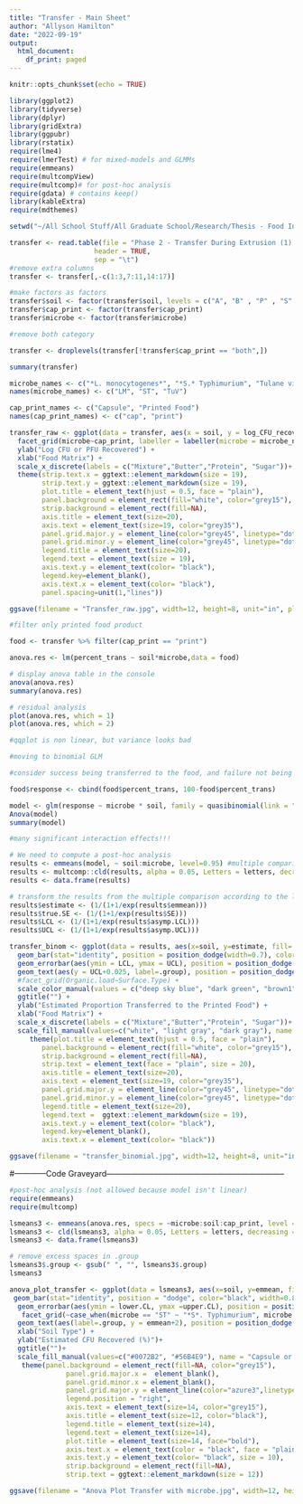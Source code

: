 ---
title: "Transfer - Main Sheet"
author: "Allyson Hamilton"
date: "2022-09-19"
output:
  html_document:
    df_print: paged
---

```{r setup, include=FALSE}
knitr::opts_chunk$set(echo = TRUE)
```


```{r}
library(ggplot2)
library(tidyverse)
library(dplyr)
library(gridExtra)
library(ggpubr)
library(rstatix)
require(lme4)
require(lmerTest) # for mixed-models and GLMMs
require(emmeans) 
require(multcompView)
require(multcomp)# for post-hoc analysis
require(gdata) # contains keep()
library(kableExtra)
require(mdthemes)
```
```{r}
setwd("~/All School Stuff/All Graduate School/Research/Thesis - Food Inks/Data/Phase 2")

transfer <- read.table(file = "Phase 2 - Transfer During Extrusion (1).txt",
                     header = TRUE,
                     sep = "\t")
#remove extra columns
transfer <- transfer[,-c(1:3,7:11,14:17)]

#make factors as factors
transfer$soil <- factor(transfer$soil, levels = c("A", "B" , "P" , "S" ))
transfer$cap_print <- factor(transfer$cap_print)
transfer$microbe <- factor(transfer$microbe)

#remove both category

transfer <- droplevels(transfer[!transfer$cap_print == "both",])
```

```{r}
summary(transfer)
```

```{r}

microbe_names <- c("*L. monocytogenes*", "*S.* Typhimurium", "Tulane virus")
names(microbe_names) <- c("LM", "ST", "TuV")

cap_print_names <- c("Capsule", "Printed Food")
names(cap_print_names) <- c("cap", "print")

transfer_raw <- ggplot(data = transfer, aes(x = soil, y = log_CFU_recovered)) + geom_boxplot() + 
  facet_grid(microbe~cap_print, labeller = labeller(microbe = microbe_names, cap_print = cap_print_names), scales = "free") +
  ylab("Log CFU or PFU Recovered") + 
  xlab("Food Matrix") +
  scale_x_discrete(labels = c("Mixture","Butter","Protein", "Sugar"))+
  theme(strip.text.x = ggtext::element_markdown(size = 19),
        strip.text.y = ggtext::element_markdown(size = 19),
        plot.title = element_text(hjust = 0.5, face = "plain"),
        panel.background = element_rect(fill="white", color="grey15"),
        strip.background = element_rect(fill=NA),
        axis.title = element_text(size=20),
        axis.text = element_text(size=19, color="grey35"),
        panel.grid.major.y = element_line(color="grey45", linetype="dotted", size=.5),
        panel.grid.minor.y = element_line(color="grey45", linetype="dotted", size=0.25),
        legend.title = element_text(size=20),
        legend.text = element_text(size = 19),
        axis.text.y = element_text(color= "black"),
        legend.key=element_blank(),
        axis.text.x = element_text(color= "black"),
        panel.spacing=unit(1,"lines"))

ggsave(filename = "Transfer_raw.jpg", width=12, height=8, unit="in", plot = transfer_raw, dpi = 100, path = "C:/Users/allys/Documents/All School Stuff/All Graduate School/Research/Thesis - Food Inks/Data/Phase 2/")
```

```{r}
#filter only printed food product

food <- transfer %>% filter(cap_print == "print")

anova.res <- lm(percent_trans ~ soil*microbe,data = food)

# display anova table in the console
anova(anova.res)
summary(anova.res)

# residual analysis
plot(anova.res, which = 1) 
plot(anova.res, which = 2)

#qqplot is non linear, but variance looks bad

#moving to binomial GLM
```

```{r}
#consider success being transferred to the food, and failure not being transferred

food$response <- cbind(food$percent_trans, 100-food$percent_trans)

model <- glm(response ~ microbe * soil, family = quasibinomial(link = "logit"), data=food)
Anova(model)
summary(model)

#many significant interaction effects!!!

```
```{r}

# We need to compute a post-hoc analysis
results <- emmeans(model, ~ soil:microbe, level=0.95) #multiple comparisons
results <- multcomp::cld(results, alpha = 0.05, Letters = letters, decreasing = TRUE) # assign compact letters
results <- data.frame(results)

# transform the results from the multiple comparison according to the link function
results$estimate <- (1/(1+1/exp(results$emmean)))
results$true.SE <- (1/(1+1/exp(results$SE)))
results$LCL <- (1/(1+1/exp(results$asymp.LCL)))
results$UCL <- (1/(1+1/exp(results$asymp.UCL)))

```


```{r}

transfer_binom <- ggplot(data = results, aes(x=soil, y=estimate, fill= microbe))+
  geom_bar(stat="identity", position = position_dodge(width=0.7), color="black", width=0.6)+ 
  geom_errorbar(aes(ymin = LCL, ymax = UCL), position = position_dodge(width=0.7), width=0.2)+
  geom_text(aes(y = UCL+0.025, label=.group), position = position_dodge(width=0.7), size=5)+
  #facet_grid(Organic.load~Surface.Type) +
  scale_color_manual(values = c("deep sky blue", "dark green", "brown1")) +
  ggtitle("") +
  ylab("Estimated Proportion Transferred to the Printed Food") + 
  xlab("Food Matrix") + 
  scale_x_discrete(labels = c("Mixture","Butter","Protein", "Sugar"))+
  scale_fill_manual(values=c("white", "light gray", "dark gray"), name = "Microorganism:", labels = c("*L. monocytogenes*", "*S.* Typhimurium", "Tulane virus"))+
     theme(plot.title = element_text(hjust = 0.5, face = "plain"),
        panel.background = element_rect(fill="white", color="grey15"),
        strip.background = element_rect(fill=NA),
        strip.text = element_text(face = "plain", size = 20),
        axis.title = element_text(size=20),
        axis.text = element_text(size=19, color="grey35"),
        panel.grid.major.y = element_line(color="grey45", linetype="dotted", size=.5),
        panel.grid.minor.y = element_line(color="grey45", linetype="dotted", size=0.25),
        legend.title = element_text(size=20),
        legend.text =  ggtext::element_markdown(size = 19),
        axis.text.y = element_text(color= "black"),
        legend.key=element_blank(),
        axis.text.x = element_text(color= "black"))

ggsave(filename = "transfer_binomial.jpg", width=12, height=8, unit="in", plot = transfer_binom, dpi = 100, path = "C:/Users/allys/Documents/All School Stuff/All Graduate School/Research/Thesis - Food Inks/Data/Phase 2/")


```






















#------------Code Graveyard--------------------------------------------------------------------

```{r}
#post-hoc analysis (not allowed because model isn't linear)
require(emmeans)
require(multcomp)

lsmeans3 <- emmeans(anova.res, specs = ~microbe:soil:cap_print, level = 0.05)
lsmeans3 <- cld(lsmeans3, alpha = 0.05, Letters = letters, decreasing = T)
lsmeans3 <- data.frame(lsmeans3)

# remove excess spaces in .group
lsmeans3$.group <- gsub(" ", "", lsmeans3$.group)
lsmeans3
```
```{r}
anova_plot_transfer <- ggplot(data = lsmeans3, aes(x=soil, y=emmean, fill=cap_print))+
 geom_bar(stat="identity", position = "dodge", color="black", width=0.8)+
  geom_errorbar(aes(ymin = lower.CL, ymax =upper.CL), position = position_dodge(width=0.75), width = 0.8)+
   facet_grid(~case_when(microbe == "ST" ~ "*S*. Typhimurium", microbe == "LM" ~ "*L. monocytogenes*")) +
  geom_text(aes(label=.group, y = emmean+2), position = position_dodge(width=0.8), size=3) +
  xlab("Soil Type") + 
  ylab("Estimated CFU Recovered (%)")+
  ggtitle("")+
  scale_fill_manual(values=c("#0072B2", "#56B4E9"), name = "Capsule or Print:", labels = (c("Capsule" , "Print")))+
   theme(panel.background = element_rect(fill=NA, color="grey15"),
              panel.grid.major.x =  element_blank(),
              panel.grid.minor.x = element_blank(),
              panel.grid.major.y = element_line(color="azure3",linetype="dotted"),
              legend.position = "right",
              axis.text = element_text(size=14, color="grey15"),
              axis.title = element_text(size=12, color="black"),
              legend.title = element_text(size=14),
              legend.text = element_text(size=14),
              plot.title = element_text(size=14, face="bold"),
              axis.text.x = element_text(color = "black", face = "plain", size = 10),
              axis.text.y = element_text(color= "black", size = 10),
              strip.background = element_rect(fill=NA),
              strip.text = ggtext::element_markdown(size = 12))

ggsave(filename = "Anova Plot Transfer with microbe.jpg", width=12, height=8, unit="in", plot = anova_plot_transfer, path = "C:/Users/allys/Documents/All School Stuff/All Graduate School/Research/Thesis - Food Inks/Data/Phase 2/")

```
